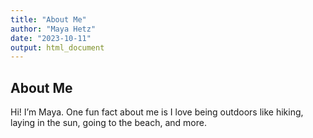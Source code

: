 ```yaml
---
title: "About Me"
author: "Maya Hetz"
date: "2023-10-11"
output: html_document
---
```


## About Me 

Hi! I'm Maya. One fun fact about me is I love being outdoors like hiking, laying in the sun, going to the beach, and more. 